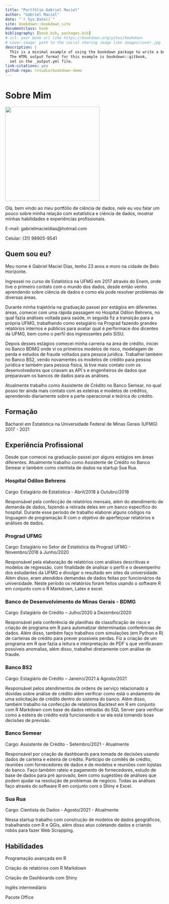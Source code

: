 ```yaml
--- 
title: "Portfólio Gabriel Maciel"
author: "Gabriel Maciel"
date: "`r Sys.Date()`"
site: bookdown::bookdown_site
documentclass: book
bibliography: [book.bib, packages.bib]
# url: your book url like https://bookdown.org/yihui/bookdown
# cover-image: path to the social sharing image like images/cover.jpg
description: |
  This is a minimal example of using the bookdown package to write a book.
  The HTML output format for this example is bookdown::gitbook,
  set in the _output.yml file.
link-citations: yes
github-repo: rstudio/bookdown-demo
---
```


# Sobre Mim

![](C:/Users/gabri/Documents/Projetos/Portfolio/Gabriel Maciel.jpeg){width=300px}

Olá, bem vindo ao meu portfólio de ciência de dados, nele eu vou falar um pouco sobre minha relação com estatística e ciência de dados, mostrar minhas habilidades e experiências profissionais.

E-mail: gabrielmacieldias@hotmail.com

Celular: (31) 98905-9541

## Quem sou eu?

Meu nome é Gabriel Maciel Dias, tenho 23 anos e moro na cidade de Belo Horizonte.

Ingressei no curso de Estatística na UFMG em 2017 através do Enem, onde tive o primeiro contato com o mundo dos dados, desde então venho aprendendo sobre ciência de dados e como ela pode resolver problemas de diversas áreas.

Durante minha trajetória na graduação passei por estágios em diferentes áreas, comecei com uma rápida passagem no Hospital Odilon Behrens, no qual fazia análises voltada para saúde, m seguida fiz a transição para a própria UFMG, trabalhando como estagiário na Prograd fazendo grandes relatórios internos e públicos para avaliar qual é performace dos dicentes da UFMG, bem como o perfil dos ingressantes pelo SiSU.

Depois desses estágios comecei minha carreira na área de crédito, iniciei no Banco BDMG onde vi os primeiros modelos de risco, modelagem de perda e estudos de fraude voltados para pessoa jurídica. Trabalhei também no Banco BS2, vendo novamentes os modelos de crédito para pessoa jurídica e também para pessoa física, lá tive mais contato com os desenvolvedores que criavam as API´s e engenheiros de dados que preparavam os bancos de dados para as análises.

Atualmente trabalho como Assistente de Crédito no Banco Semear, no qual posso ter ainda mais contato com as esteiras e modelos de créditos, aprendendo diariamente sobre a parte operacional e teórica do crédito.

## Formação

Bacharel em Estatística na Universidade Federal de Minas Gerais (UFMG) 2017 - 2021

## Experiência Profissional

Desde que comecei na graduação passei por alguns estágios em áreas diferentes. Atualmente trabalho como Assistente de Crédito no Banco Semear e também como cientista de dados na startup Sua Rua.

### Hospital Odilon Behrens

Cargo: Estagiário de Estatística - Abril/2018 à Outubro/2018

Responsável pela confecção de relatórios mensais, além do atendimento de demanda de dados, fazendo a retirada  deles em um banco específico do hospital. Durante esse período de trabalho elaborei alguns códigos na linguagem de programação R com o objetivo de aperfeiçoar relatórios e análises de dados.

### Prograd UFMG

Cargo: Estagiário no Setor de Estatística da Prograd UFMG - Novembro/2018 à Junho/2020

Responsável pela elaboração de relatórios com análises descritivas e modelos de regressão, com finalidade de  analisar o perfil e o desempenho dos estudantes da UFMG e divulgar o resultado em sites da universidade. Além  disso, eram atendidos demandas de dados feitas por funcionários da universidade. Neste período os relatórios foram feitos usando o software R em conjunto com o R Markdown, Latex e excel.

### Banco de Desenvolvimento de Minas Gerais - BDMG

Cargo: Estagiário de Crédito – Julho/2020 à Dezembro/2020

Responsável pela conferência de planilhas de classificação de risco e criação de programa em R para automatizar determinadas conferências de dados. Além disso, também faço trabalhos com simulações (em Python e R) de  carteiras de crédito para prever possíveis perdas. Fiz a criação de um programa em R que fazia a leitura e interpretação de PDF´s que verificavam possíveis anomalias, além disso, trabalhei diretamente com análise de fraude.

### Banco BS2

Cargo: Estagiário de Crédito – Janeiro/2021 à Agosto/2021

Responsável pelos atendimentos de ordens de serviço relacionado a dúvidas sobre análise de crédito além verificar  como está o andamento de uma solicitação de crédito dentro do sistema do banco. Além disso, também trabalho na confecção de relatórios Backtest em R em conjunto com R Markdown com base de dados retiradas do SQL Server para verificar como a esteira de crédito está funcionando e se ela está tomando boas decisões de previsão.

### Banco Semear

Cargo: Assistente de Crédito - Setembro/2021 - Atualmente

Responsável por criação de dashboards para tomada de decisões usando dados de carteira e esteira de crédito. Participo de comitês de crédito, reuniões com fornecedores de dados e de modelos e reuniões com lojistas do banco.
Faço também rateio e pagamento de fornecedores, estudo de base de dados para pré aprovado, bem como sugestões de análises que podem ajudar na resolução de problemas de negócio.
Todas as análises faço através do software R em conjunto com o Shiny e Excel.

### Sua Rua

Cargo: Cientista de Dados - Agosto/2021 - Atualmente

Nessa startup trabalho com construção de modelos de dados geográficos, trabalhando com R e QGis, além disso atuo coletando dados e criando robôs para fazer Web Scrapping.

## Habilidades

Programação avançada em R

Criação de relatórios com R Markdown

Criação de Dashboards com Shiny

Inglês intermediário

Pacote Office

